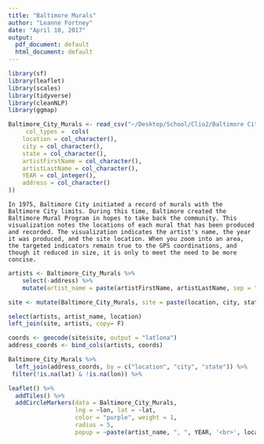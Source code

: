 ```yaml
---
title: "Baltimore Murals"
author: "Leanne Fortney"
date: "April 10, 2017"
output:
  pdf_document: default
  html_document: default
---
```



```r
library(sf)                  
library(leaflet)            
library(scales)             
library(tidyverse)
library(cleanNLP)
library(ggmap)
```
```r
Baltimore_City_Murals <- read_csv("~/Desktop/School/Clio2/Baltimore City/Baltimore_Murals/Baltimore_Murals/Baltimore_City_Murals.csv",
     col_types =  cols( 
    location = col_character(),
    city = col_character(),
    state = col_character(),
    artistFirstName = col_character(),
    artistLastName = col_character(),
    YEAR = col_integer(),
    address = col_character()
))
```
```
In 1975, Baltimore City initiated a record of murals with the Baltimore City limits. During this time, Baltimore created the Baltimore Mural Program in hopes to take back the community. This visualization notes the locations of each mural that has been produced and recorded. The visualization indicates the artist's name, the year it was produced, and the site location. When you zoom into an area, the targeted indicators remain true to the GPS coordinations, and though it reduced in size, it is only to meet the need to be more concise.

```

```r
artists <- Baltimore_City_Murals %>% 
    select(-address) %>% 
    mutate(artist_name = paste(artistFirstName, artistLastName, sep = " ")) 

site <- mutate(Baltimore_City_Murals, site = paste(location, city, state, sep = ", "))

select(artists, artist_name, location)
left_join(site, artists, copy= F)

coords <- geocode(site$site, output = "latlona")
address_coords <- bind_cols(artists, coords) 

Baltimore_City_Murals %>% 
  left_join(address_coords, by = c("location", "city", "state")) %>%   
 filter(!is.na(lat) & !is.na(lon)) %>%   

leaflet() %>% 
  addTiles() %>% 
  addCircleMarkers(data = Baltimore_City_Murals,
                   lng = ~lon, lat = ~lat, 
                   color = "purple", weight = 1,
                   radius = 5,
                   popup = ~paste(artist_name, ", ", YEAR, '<br>', location))
```
```


```



